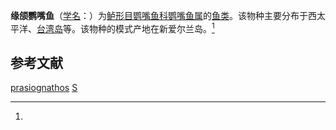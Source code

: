 {{Speciesbox 
| genus = Scarus
| species = prasiognathos
| authority = Cuvier et Valenciennes, 1840<ref name='id7848'>{{cite web| url =http://www.bioinfo.cn/db05/BjdwSpecies.php?action=view&id=7848| title =缘颌鹦嘴鱼| work =中国动物物种编目数据库| publisher =中国科学院微生物研究所| author =中国科学院动物研究所| accessdate =2009-04-16| deadurl =yes| archiveurl =https://web.archive.org/web/20160305040015/http://www.bioinfo.cn/db05/BjdwSpecies.php?action=view&id=7848| archivedate =2016-03-05}}</ref>
}}

'''缘颌鹦嘴鱼'''（[[学名|学名]]：{{lang|la|''Scarus prasiognathos''}}）为[[鲈形目|鲈形目]][[鹦嘴鱼科|鹦嘴鱼科]][[鹦嘴鱼属|鹦嘴鱼属]]的[[鱼类|鱼类]]。该物种主要分布于西太平洋、[[台湾岛|台湾岛]]等。该物种的模式产地在新爱尔兰岛。<ref name='id7848'/>

== 参考文献 ==
{{reflist}}

{{Wikispecies|Scarus prasiognathos}}
{{Taxonbar|from=Q1043707}}

[[Category:鹦嘴鱼属|prasiognathos]]
[[Category:1840年描述的魚類|S]]


{{鱸形目小作品}}